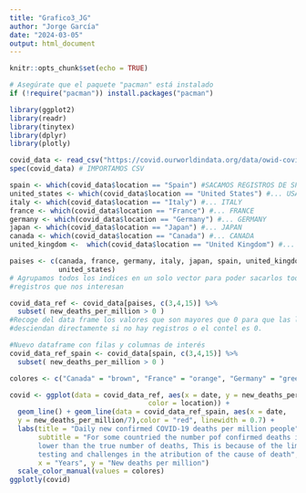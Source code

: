 ```yaml
---
title: "Grafico3_JG"
author: "Jorge García"
date: "2024-03-05"
output: html_document
---
```

```r
knitr::opts_chunk$set(echo = TRUE)
```

```r
# Asegúrate que el paquete "pacman" está instalado
if (!require("pacman")) install.packages("pacman")
```

```r
library(ggplot2)
library(readr)
library(tinytex)
library(dplyr)
library(plotly)
```


```r
covid_data <- read_csv("https://covid.ourworldindata.org/data/owid-covid-data.csv")
spec(covid_data) # IMPORTAMOS CSV

spain <- which(covid_data$location == "Spain") #SACAMOS REGISTROS DE SPAIN
united_states <- which(covid_data$location == "United States") #... USA
italy <- which(covid_data$location == "Italy") #... ITALY
france <- which(covid_data$location == "France") #... FRANCE
germany <- which(covid_data$location == "Germany") #... GERMANY
japan <- which(covid_data$location == "Japan") #... JAPAN
canada <- which(covid_data$location == "Canada") #... CANADA
united_kingdom <-  which(covid_data$location == "United Kingdom") #... UK

paises <- c(canada, france, germany, italy, japan, spain, united_kingdom,
            united_states)
# Agrupamos todos los indices en un solo vector para poder sacarlos todos los 
#registros que nos interesan

covid_data_ref <- covid_data[paises, c(3,4,15)] %>% 
  subset( new_deaths_per_million > 0 )
#Recoge del data frame los valores que son mayores que 0 para que las lineas no
#desciendan directamente si no hay registros o el contel es 0.

#Nuevo dataframe con filas y columnas de interés
covid_data_ref_spain <- covid_data[spain, c(3,4,15)] %>%
  subset( new_deaths_per_million > 0 )

colores <- c("Canada" = "brown", "France" = "orange", "Germany" = "green", "Italy" = "cyan", "Japan" = "blue", "Spain" = "red", "United Kingdom" = "pink", "United States" = "purple")
```


```r
covid <- ggplot(data = covid_data_ref, aes(x = date, y = new_deaths_per_million/7,
                                  color = location)) +
  geom_line() + geom_line(data = covid_data_ref_spain, aes(x = date, 
  y = new_deaths_per_million/7),color = "red", linewidth = 0.7) + 
  labs(title = "Daily new confirmed COVID-19 deaths per million people", 
       subtitle = "For some countried the number pof confirmed deaths is much 
       lower than the true number of deaths, This is because of the limited 
       testing and challenges in the atribution of the cause of death",
       x = "Years", y = "New deaths per million") 
  scale_color_manual(values = colores)
ggplotly(covid)
```